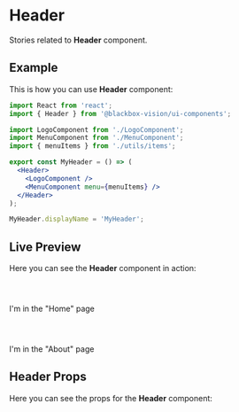


<Meta title="UI Components/Header" component={Header} />

# Header

Stories related to **Header** component.

## Example

This is how you can use **Header** component:

```jsx
import React from 'react';
import { Header } from '@blackbox-vision/ui-components';

import LogoComponent from './LogoComponent';
import MenuComponent from './MenuComponent';
import { menuItems } from './utils/items';

export const MyHeader = () => (
  <Header>
    <LogoComponent />
    <MenuComponent menu={menuItems} />
  </Header>
);

MyHeader.displayName = 'MyHeader';
```

## Live Preview

Here you can see the **Header** component in action:

<Preview withSource="none">
  <Story
    name="Get started"
    decorators={[
      addThemeProvider(lightTheme),
      StoryRouter(
        {
          '/': linkTo('Header', 'home'),
        },
        { initialEntries: ['/about'] }
      ),
    ]}
  >
    <Switch>
      <Route exact path="/">
        <Header>
          <LogoComponent />
          <MenuComponent menu={menuItems} />
        </Header>
        <p style={{ margin: 0, paddingTop: 80 }}>I'm in the "Home" page</p>
      </Route>
      <Route exact path="/about">
        <Header>
          <LogoComponent />
          <MenuComponent menu={menuItems} />
        </Header>
        <p style={{ margin: 0, paddingTop: 80 }}>I'm in the "About" page</p>
      </Route>
    </Switch>
  </Story>
</Preview>

## Header Props

Here you can see the props for the **Header** component:

<Props of={Header} />
